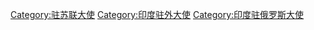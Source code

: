 [[Category:驻苏联大使|Category:驻苏联大使]]
[[Category:印度驻外大使|Category:印度驻外大使]]
[[Category:印度驻俄罗斯大使|Category:印度驻俄罗斯大使]]